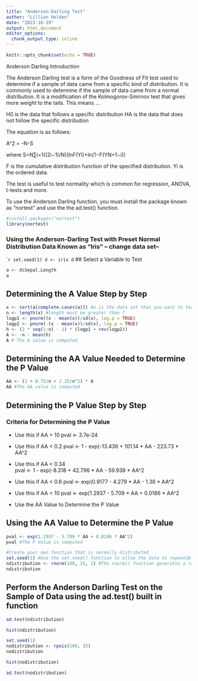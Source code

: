 ```yaml
---
title: "Anderson-Darling Test"
author: "Lillian Holden"
date: "2023-10-19"
output: html_document
editor_options: 
  chunk_output_type: inline
---
```


```r
knitr::opts_chunk$set(echo = TRUE)
```


Anderson Darling Introduction

The Anderson Darling test is a form of the Goodness of Fit test used to determine if a sample of data came from a specific kind of distribution. It is commonly used to determine if the sample of data came from a normal distribution. It is a modification of the Kolmogorov-Smirnov test that gives more weight to the tails. This means ...

H0 is the data that follows a specific distribution
HA is the data that does not follow the specific distribution 

The equation is as follows:

A^2 = -N-S

where S=N∑i=1((2i−1)/N)(lnF(Yi)+ln(1−F(YN+1−i)) 

F is the cumulative distribution function of the specified distribution.
Yi is the ordered data. 

The test is useful to test normality which is common for regression, ANOVA, t-tests and more. 

To use the Anderson Darling function, you must install the package known as "nortest" and use the the ad.test() function. 

```r
#install.packages("nortest")
library(nortest)
```


### Using the Anderson-Darling Test with Preset Normal Distribution Data Known as "Iris" -- change data set-- 
````r
set.seed(1)
d <- iris
d
```
## Select a Variable to Test 

```r
a <- d$Sepal.Length
a
```
## Determining the A Value Step by Step
```r
x <- sort(a[complete.cases(a)]) #a is the data set that you want to test
n <- length(x) #length must be greater than 7
logp1 <- pnorm((x - mean(x))/sd(x), log.p = TRUE)
logp2 <- pnorm(-(x - mean(x))/sd(x), log.p = TRUE)
h <- (2 * seq(1:n) - 1) * (logp1 + rev(logp2))
A <- -n - mean(h)
A # The A value is computed 
```

## Determining the AA Value Needed to Determine the P Value  
```r
AA <- (1 + 0.75/n + 2.25/n^2) * A
AA #The AA value is computed
```

## Determining the P Value Step by Step

### Criteria for Determining the P Value

- Use this if AA > 10
pval <- 3.7e-24

- Use this if AA < 0.2
pval <- 1 - exp(-13.436 + 101.14 * AA - 223.73 * AA^2
    
- Use this if AA < 0.34  
pval <- 1 - exp(-8.318 + 42.796 * AA - 59.938 * AA^2

- Use this if AA < 0.6
pval <- exp(0.9177 - 4.279 * AA - 1.38 * AA^2

- Use this if AA < 10
pval <- exp(1.2937 - 5.709 * AA + 0.0186 * AA^2

- Use the AA Value to Determine the P Value 

## Using the AA Value to Determine the P Value
```r
pval <- exp(1.2937 - 5.709 * AA + 0.0186 * AA^2)
pval #The P Value is computed
```

```r
#Create your own function that is normally distributed 
set.seed(1) #Use the set.seed() function to allow the data to repeatable
ndistribution <- rnorm(100, 25, 1) #The rnorm() function generates a random sample with a default mean of 0 and standard deviation of 1
ndistribution
```

## Perform the Anderson Darling Test on the Sample of Data using the ad.test() built in function
```r
ad.test(ndistribution)
```

```r
hist(ndistribution)
```


```r
set.seed(1)
nodistribution <- rpois(100, 25)
nodistribution
```

```r
hist(nodistribution)
```

```r
ad.test(nodistribution)
```
